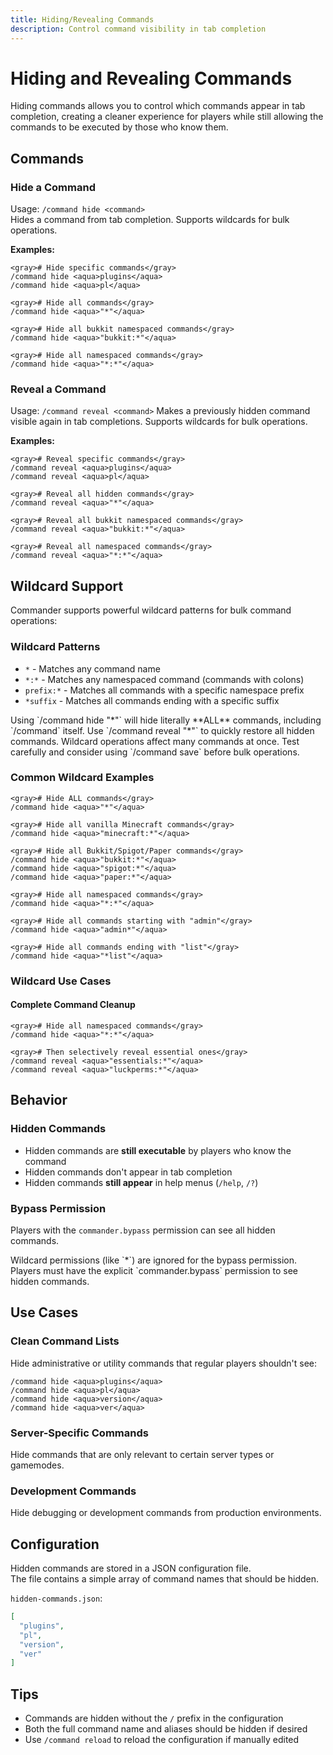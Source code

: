 ```yaml
---
title: Hiding/Revealing Commands
description: Control command visibility in tab completion
---
```


# Hiding and Revealing Commands

Hiding commands allows you to control which commands appear in tab completion,
creating a cleaner experience for players while still allowing the commands to be executed by those who know them.

## Commands

### Hide a Command

Usage: `/command hide <command>`  
Hides a command from tab completion.
Supports wildcards for bulk operations.

**Examples:**
```
<gray># Hide specific commands</gray>
/command hide <aqua>plugins</aqua>
/command hide <aqua>pl</aqua>

<gray># Hide all commands</gray>
/command hide <aqua>"*"</aqua>

<gray># Hide all bukkit namespaced commands</gray>
/command hide <aqua>"bukkit:*"</aqua>

<gray># Hide all namespaced commands</gray>
/command hide <aqua>"*:*"</aqua>
```

### Reveal a Command
Usage: `/command reveal <command>`
Makes a previously hidden command visible again in tab completions.
Supports wildcards for bulk operations.

**Examples:**
```
<gray># Reveal specific commands</gray>
/command reveal <aqua>plugins</aqua>
/command reveal <aqua>pl</aqua>

<gray># Reveal all hidden commands</gray>
/command reveal <aqua>"*"</aqua>

<gray># Reveal all bukkit namespaced commands</gray>
/command reveal <aqua>"bukkit:*"</aqua>

<gray># Reveal all namespaced commands</gray>
/command reveal <aqua>"*:*"</aqua>
```

## Wildcard Support

Commander supports powerful wildcard patterns for bulk command operations:

### Wildcard Patterns

- `*` - Matches any command name
- `*:*` - Matches any namespaced command (commands with colons)
- `prefix:*` - Matches all commands with a specific namespace prefix
- `*suffix` - Matches all commands ending with a specific suffix


<Callout type="warning">
  Using `/command hide "*"` will hide literally **ALL** commands, including `/command` itself.  
  Use `/command reveal "*"` to quickly restore all hidden commands.
</Callout>

<Callout type="warning">
  Wildcard operations affect many commands at once.  
  Test carefully and consider using `/command save` before bulk operations.
</Callout>

### Common Wildcard Examples

```
<gray># Hide ALL commands</gray>
/command hide <aqua>"*"</aqua>

<gray># Hide all vanilla Minecraft commands</gray>
/command hide <aqua>"minecraft:*"</aqua>

<gray># Hide all Bukkit/Spigot/Paper commands</gray>
/command hide <aqua>"bukkit:*"</aqua>
/command hide <aqua>"spigot:*"</aqua>
/command hide <aqua>"paper:*"</aqua>

<gray># Hide all namespaced commands</gray>
/command hide <aqua>"*:*"</aqua>

<gray># Hide all commands starting with "admin"</gray>
/command hide <aqua>"admin*"</aqua>

<gray># Hide all commands ending with "list"</gray>
/command hide <aqua>"*list"</aqua>
```

### Wildcard Use Cases

#### Complete Command Cleanup
```
<gray># Hide all namespaced commands</gray>
/command hide <aqua>"*:*"</aqua>

<gray># Then selectively reveal essential ones</gray>
/command reveal <aqua>"essentials:*"</aqua>
/command reveal <aqua>"luckperms:*"</aqua>
```

## Behavior

### Hidden Commands

- Hidden commands are **still executable** by players who know the command
- Hidden commands don't appear in tab completion
- Hidden commands **still appear** in help menus (`/help`, `/?`)

### Bypass Permission
Players with the `commander.bypass` permission can see all hidden commands.

<Callout type="info">
  Wildcard permissions (like `*`) are ignored for the bypass permission.  
  Players must have the explicit `commander.bypass` permission to see hidden commands.
</Callout>

## Use Cases

### Clean Command Lists
Hide administrative or utility commands that regular players shouldn't see:
```
/command hide <aqua>plugins</aqua>
/command hide <aqua>pl</aqua>
/command hide <aqua>version</aqua>
/command hide <aqua>ver</aqua>
```

### Server-Specific Commands
Hide commands that are only relevant to certain server types or gamemodes.

### Development Commands
Hide debugging or development commands from production environments.

## Configuration

Hidden commands are stored in a JSON configuration file.  
The file contains a simple array of command names that should be hidden.

`hidden-commands.json`:
```json
[
  "plugins",
  "pl",
  "version",
  "ver"
]
```

## Tips

- Commands are hidden without the `/` prefix in the configuration
- Both the full command name and aliases should be hidden if desired
- Use `/command reload` to reload the configuration if manually edited